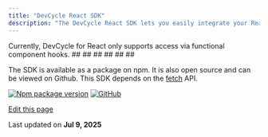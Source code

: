 ```yaml
---
title: "DevCycle React SDK"
description: "The DevCycle React SDK lets you easily integrate your React web applications with DevCycle. This SDK is also utilized for"
---
```


<Info>
  Currently, DevCycle for React only supports access via functional component hooks.
</Info>

<CardGroup>
  <Card title="InstallationInstalling the SDK" href="/sdk/client-side-sdks/react/react-install">
    ##
  </Card>
</CardGroup>

<CardGroup>
  <Card title="Getting StartedInitializing the SDK" href="/sdk/client-side-sdks/react/react-gettingstarted">
    ##
  </Card>
</CardGroup>

<CardGroup>
  <Card title="UsageUsing the SDK" href="/sdk/client-side-sdks/react/react-usage">
    ##
  </Card>
</CardGroup>

<CardGroup>
  <Card title="TypescriptSDK features for Typescript users" href="/sdk/client-side-sdks/react/react-typescript">
    ##
  </Card>
</CardGroup>

<CardGroup>
  <Card title="OpenFeatureHow to implement the OpenFeature Provider" href="/sdk/client-side-sdks/react/react-openfeature">
    ##
  </Card>
</CardGroup>

<CardGroup>
  <Card title="Example AppTry it out for yourself" href="/sdk/client-side-sdks/react/react-example">
    ##
  </Card>
</CardGroup>

The SDK is available as a package on npm. It is also open source and can be viewed on Github. This SDK depends on the [fetch](https://github.com/BuilderIO/this-package-uses-fetch) API.

[![Npm package version](/images/sdk/client-side-sdks/react/npm/v/-devcycle/react-client-sdk)](https://www.npmjs.com/package/@devcycle/react-client-sdk) [![GitHub](/images/sdk/client-side-sdks/react/github/stars/devcyclehq/js-sdks.svg)](https://github.com/devcyclehq/js-sdks)

[Edit this page](https://github.com/devcyclehq/devcycle-docs/edit/main/docs/sdk/client-side-sdks/react/react.md)

Last updated on **Jul 9, 2025**
